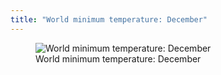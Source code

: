 ```yaml
---
title: "World minimum temperature: December"
---
```


![World minimum temperature: December](images/tmin_12.png)